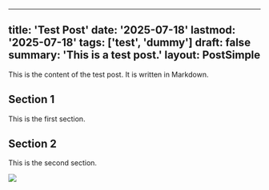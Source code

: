 
---
title: 'Test Post'
date: '2025-07-18'
lastmod: '2025-07-18'
tags: ['test', 'dummy']
draft: false
summary: 'This is a test post.'
layout: PostSimple
---

This is the content of the test post. It is written in Markdown.

## Section 1

This is the first section.

## Section 2

This is the second section.

![](/static/images/two-app/1.png)
